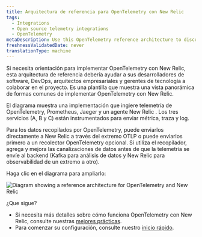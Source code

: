 ```yaml
---
title: Arquitectura de referencia para OpenTelemetry con New Relic
tags:
  - Integrations
  - Open source telemetry integrations
  - OpenTelemetry
metaDescription: Use this OpenTelemetry reference architecture to discuss New Relic implementations with your team.
freshnessValidatedDate: never
translationType: machine
---
```



Si necesita orientación para implementar OpenTelemetry con New Relic, esta arquitectura de referencia debería ayudar a sus desarrolladores de software, DevOps, arquitectos empresariales y gerentes de tecnología a colaborar en el proyecto. Es una plantilla que muestra una vista panorámica de formas comunes de implementar OpenTelemetry con New Relic.

El diagrama muestra una implementación que ingiere telemetría de OpenTelemetry, Prometheus, Jaeger y un agente New Relic <InlinePopover type="apm"/>. Los tres servicios (A, B y C) están instrumentados para enviar métrica, traza y log.

Para los datos recopilados por OpenTelemetry, puede enviarlos directamente a New Relic a través del extremo OTLP o puede enviarlos primero a un recolector OpenTelemetry opcional. Si utiliza el recopilador, agrega y mejora las canalizaciones de datos antes de que la telemetría se envíe al backend (Kafka para análisis de datos y New Relic para observabilidad de un extremo a otro).

Haga clic en el diagrama para ampliarlo:

<img
  title="Diagram showing a reference architecture for OpenTelemetry and New Relic"
  alt="Diagram showing a reference architecture for OpenTelemetry and New Relic"
  src={moreintegrationsOtelRefArch}
/>

¿Que sigue?

* Si necesita más detalles sobre cómo funciona OpenTelemetry con New Relic, consulte nuestras [mejores prácticas](/docs/more-integrations/open-source-telemetry-integrations/opentelemetry/opentelemetry-concepts).
* Para comenzar su configuración, consulte nuestro [inicio rápido](/docs/more-integrations/open-source-telemetry-integrations/opentelemetry/opentelemetry-quick-start).